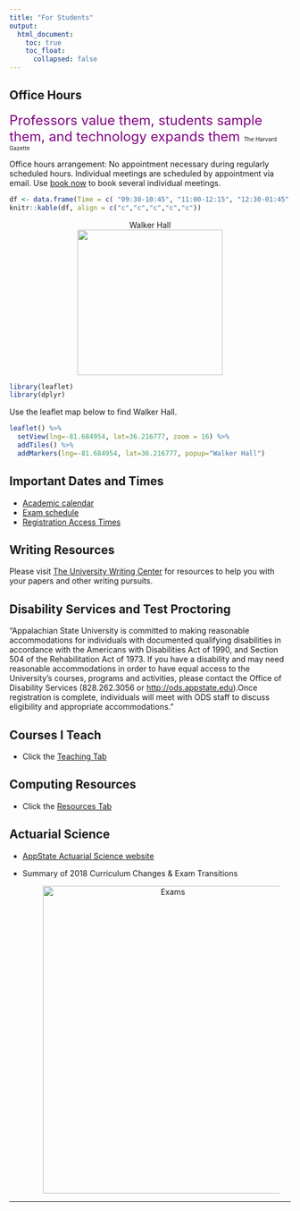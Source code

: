 ```yaml
---
title: "For Students"
output: 
  html_document:
    toc: true
    toc_float:
      collapsed: false
---
```



## Office Hours <i class="fa fa-clock-o"></i>

<font size="5"> <span style="color:purple;"> Professors value them, students sample them, and technology expands them</span> </font>    <font size="1"> The Harvard Gazette </font> 



Office hours arrangement: No appointment necessary during regularly scheduled hours. Individual meetings are scheduled by appointment via email. Use [book now](https://lasanthi.youcanbook.me/)  to book several individual meetings.



```r
df <- data.frame(Time = c( "09:30-10:45", "11:00-12:15", "12:30-01:45","02:00-03:00"), Monday = c("Research", "Research", "LunchBreak","Prep"), Tuesday = c( "STT 3851", "Lunch Break", "STT3250", "Office Hours"), Wednesday = c("Prep", "STT3250", "Office Hours",""), Thursday = c("STT 3851", "Lunch Break", "STT3250", "Office Hours"))
knitr::kable(df, align = c("c","c","c","c","c"))
```


<center>
<figure>
<figcaption> Walker Hall </figcaption>
<img src="./images/walkerhall.jpg" caption="Walker Hall" width = 260>
</figure>
</center>

```r
library(leaflet)
library(dplyr)
```

Use the leaflet map below to find Walker Hall. 

```r

leaflet() %>%
  setView(lng=-81.684954, lat=36.216777, zoom = 16) %>% 
  addTiles() %>%
  addMarkers(lng=-81.684954, lat=36.216777, popup="Walker Hall") 
```

## Important Dates and Times

- [Academic calendar](https://registrar.appstate.edu/calendars-schedules/academic-calendar) <i class="fa fa-calendar"></i>
- [Exam schedule](https://registrar.appstate.edu/calendars-schedules/exam-schedule-0)
- [Registration Access Times](https://registrar.appstate.edu/students/registration-classes/early-registration-access)

## Writing Resources

Please visit [The University Writing Center](http://writingcenter.appstate.edu/) for resources to help you with your papers and other writing pursuits.



## Disability Services and Test Proctoring 


"Appalachian State University is committed to making reasonable accommodations for individuals with documented qualifying disabilities in accordance with the Americans with Disabilities Act of 1990, and Section 504 of the Rehabilitation Act of 1973. If you have a disability and may need reasonable accommodations in order to have equal access to the University's courses, programs and activities, please contact the Office of Disability Services (828.262.3056 or <http://ods.appstate.edu>).Once registration is complete, individuals will meet with ODS staff to discuss eligibility and appropriate accommodations."

## Courses I Teach

* Click the [Teaching Tab](teaching.html)

## Computing Resources

* Click the [Resources Tab](resources.html)

## Actuarial Science

* [AppState Actuarial Science website](https://mathscias.appstate.edu/)

* Summary of 2018 Curriculum Changes & Exam Transitions

<center>
<figure>
<img src="./images/examchanges.png" alt="Exams" align="center" hspace="20" style="width:450px;height:550px;">
</figure>
</center>

* * *